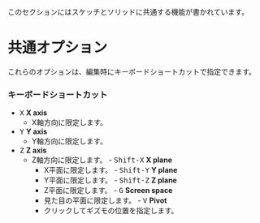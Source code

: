 
<Callout emoji="">このセクションにはスケッチとソリッドに共通する機能が書かれています。</Callout>

# 共通オプション

これらのオプションは、編集時にキーボードショートカットで指定できます。

### キーボードショートカット

   - <kbd>X</kbd> **X axis**
      - X軸方向に限定します。
   - <kbd>Y</kbd> **Y axis**
      - Y軸方向に限定します。
   - <kbd>Z</kbd> **Z axis**
      - Z軸方向に限定します。
    - <kbd>Shift-X</kbd> **X plane**
        - X平面に限定します。
    - <kbd>Shift-Y</kbd> **Y plane**
        - Y平面に限定します。
    - <kbd>Shift-Z</kbd> **Z plane**
        - Z平面に限定します。
    - <kbd>G</kbd> **Screen space**
        - 見た目の平面に限定します。
    - <kbd>V</kbd> **Pivot**
        - クリックしてギズモの位置を指定します。